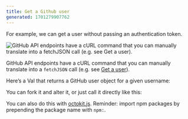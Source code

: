 ```yaml
---
title: Get a Github user
generated: 1701279907762
---
```



For example, we can get a user without passing an authentication token.

![GitHub API endpoints have a cURL command that you can manually translate into a fetchJSON call (e.g. see Get a user). ](./get-a-github-user/screenshot_2023-06-13_at_003949.png)

GitHub API endpoints have a cURL command that you can manually translate into a `fetchJSON` call (e.g. see [Get a user](https://docs.github.com/en/rest/users/users?apiVersion=2022-11-28#get-a-user)).

Here’s a Val that returns a GitHub user object for a given username:

<Val url="https://www.val.town/embed/vtdocs.getGithubUser" />

You can fork it and alter it, or just call it directly like this:

<Val url="https://www.val.town/embed/vtdocs.getSteve" />

You can also do this with [octokit.js](https://github.com/octokit/octokit.js). Reminder: import npm packages by prepending the package name with `npm:`.

<Val url="https://www.val.town/embed/vtdocs.getGithubUserViaOctokit" />
